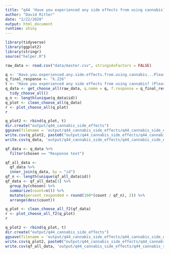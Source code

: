 ```yaml
---
title: "q44 'Have you experienced any side effects from using cannabis? (Please select all that apply)'"
author: "David Ritter"
date: "2/22/2020"
output: html_document
runtime: shiny
---
```


```r
library(tidyverse)
library(ggplot2)
library(stringr)
source("helper.R")
```

```r
raw_data <- read.csv("data/master.csv", stringsAsFactors = FALSE)
```

```r
q <- 'Have.you.experienced.any.side.effects.from.using.cannabis...Please.select.all.that.apply.'
q_final_response <- "X.226"
t <- "Have you experienced any side effects from using cannabis? (Please select all that apply)"
q_data <- get_choose_all(raw_data, q.name = q, f.response = q_final_response) %>%
  tidy_choose_all()
q_n <- length(unique(q_data$id))
q_plot <- clean_choose_all(q_data)
r <- plot_choose_all(q_plot)
r
```

```r
q_plot2 <- rbind(q_plot, t)
dir.create("output/q44_cannabis_side_effects")
ggsave(filename = 'output/q44_cannabis_side_effects/q44_cannabis_side_effects.png', plot = r, device = 'png')
write.csv(q_plot2, paste0("output/q44_cannabis_side_effects/q44_cannabis_side_effects_", q_n,".csv"), row.names=F)
write.csv(q_data, 'output/q44_cannabis_side_effects/q44_cannabis_side_effects_ids.csv', row.names = FALSE)
```

```r
qf_data <- q_data %>%
  filter(chosen == "Response text")
```

```r
qf_all_data <- 
  qf_data %>%
  inner_join(q_data, by = "id")
qf_n <- length(unique(qf_all_data$id))
qf_data <- qf_all_data[3] %>%
  group_by(chosen) %>%
  summarize(count=n()) %>%
  mutate(percent_responded = round(100*(count / qf_n), 2)) %>%
  arrange(desc(count))
```

```r
q_plot <- clean_choose_all_f2(qf_data)
r <- plot_choose_all_f2(q_plot)
r
```

```r
q_plot2 <- rbind(q_plot, t)
dir.create("output/q44_cannabis_side_effects")
ggsave(filename = 'output/q44_cannabis_side_effects/q44_cannabis_side_effects.png', plot = r, device = 'png')
write.csv(q_plot2, paste0("output/q44_cannabis_side_effects/q44_cannabis_side_effects_", qf_n,".csv"), row.names=F)
write.csv(qf_all_data, 'output/q44_cannabis_side_effects/q44_cannabis_side_effects_ids.csv', row.names = FALSE)
```
